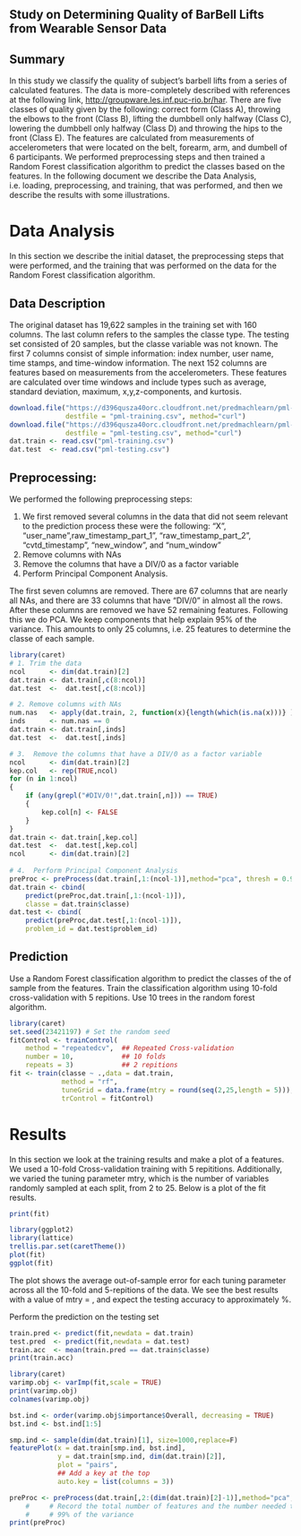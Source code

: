 Study on Determining Quality of BarBell Lifts from Wearable Sensor Data
-----------------

## Summary

In this study we classify the quality of subject's barbell lifts from a series 
of calculated features.  The data is more-completely described with references at the following link, [http://groupware.les.inf.puc-rio.br/har](http://groupware.les.inf.puc-rio.br/har). There are five classes of quality given by the following: correct form (Class A), throwing the elbows to the front (Class B), lifting the dumbbell only halfway (Class C), lowering the dumbbell only halfway (Class D) and throwing the hips to the front (Class E).  The features are calculated from measurements of accelerometers that were located on the belt, forearm, arm, and dumbell of 6 participants.  We performed preprocessing steps and then trained a Random Forest classification algorithm to predict the classes based on the features. In the following document we describe the Data Analysis, i.e. loading, preprocessing, and training, that was performed, and then we describe the results with some illustrations.     


# Data Analysis

In this section we describe the initial dataset, the preprocessing steps that were performed, and the training that was performed on the data for the Random Forest classification algorithm.  

## Data Description

The original dataset has 19,622 samples in the training set with 160 columns.  The last column
refers to the samples the classe type.  The testing set consisted of 20 samples, but the classe variable was not known.  The first 7 columns consist of simple information: index number, user name, time stamps, and time-window information.  The next 152 columns are features based on measurements from the accelerometers.  These features are calculated over time windows and include types such as average, standard deviation, maximum, x,y,z-components, and kurtosis.  

```r
download.file("https://d396qusza40orc.cloudfront.net/predmachlearn/pml-training.csv", 
              destfile = "pml-training.csv", method="curl")
download.file("https://d396qusza40orc.cloudfront.net/predmachlearn/pml-testing.csv", 
              destfile = "pml-testing.csv", method="curl")
dat.train <- read.csv("pml-training.csv")
dat.test  <- read.csv("pml-testing.csv")
```

## Preprocessing:

We performed the following preprocessing steps:

1.  We first removed several columns in the data that did not seem relevant to 
the prediction process these were the following: "X", "user_name",raw_timestamp_part_1",
"raw_timestamp_part_2", "cvtd_timestamp", "new_window", and "num_window"  
2. Remove columns with NAs
3. Remove the columns that have a DIV/0 as a factor variable
4. Perform Principal Component Analysis.

The first seven columns are removed.  There are 67 columns that are nearly all NAs, and there are 33 columns that have "DIV/0" in almost all the rows.  After these columns are removed we have 52 remaining features.  Following this we do PCA.  We keep components that help explain 95% of the variance.  This amounts to only 25 columns, i.e. 25 features to determine the classe of each sample.

```r
library(caret)
# 1. Trim the data
ncol      <- dim(dat.train)[2]
dat.train <- dat.train[,c(8:ncol)]
dat.test  <-  dat.test[,c(8:ncol)]

# 2. Remove columns with NAs
num.nas   <- apply(dat.train, 2, function(x){length(which(is.na(x)))} )
inds      <- num.nas == 0
dat.train <- dat.train[,inds]
dat.test  <-  dat.test[,inds]    

# 3.  Remove the columns that have a DIV/0 as a factor variable
ncol      <- dim(dat.train)[2]
kep.col   <- rep(TRUE,ncol)
for (n in 1:ncol)
{
    if (any(grepl("#DIV/0!",dat.train[,n])) == TRUE)
    {            
        kep.col[n] <- FALSE
    }
}
dat.train <- dat.train[,kep.col]
dat.test  <-  dat.test[,kep.col]
ncol      <- dim(dat.train)[2]
    
# 4.  Perform Principal Component Analysis
preProc <- preProcess(dat.train[,1:(ncol-1)],method="pca", thresh = 0.95 )
dat.train <- cbind(
    predict(preProc,dat.train[,1:(ncol-1)]),
    classe = dat.train$classe)
dat.test <- cbind(
    predict(preProc,dat.test[,1:(ncol-1)]),
    problem_id = dat.test$problem_id)
```

## Prediction

Use a Random Forest classification algorithm to predict the classes of the 
of sample from the features.  Train the classification algorithm using 
10-fold cross-validation with 5 repitions.  Use 10 trees in the random
forest algorithm.  

```r
library(caret)
set.seed(23421197) # Set the random seed
fitControl <- trainControl(
    method = "repeatedcv",  ## Repeated Cross-validation
    number = 10,            ## 10 folds 
    repeats = 3)            ## 2 repitions
fit <- train(classe ~ .,data = dat.train, 
             method = "rf",
             tuneGrid = data.frame(mtry = round(seq(2,25,length = 5))),
             trControl = fitControl)
```

# Results

In this section we look at the training results and make a plot of a features.  We used a 10-fold Cross-validation training with 5 repititions.  Additionally, we varied the tuning parameter mtry, which is the number of variables randomly sampled at each split, from 2 to 25.  Below is a plot of the fit results.  

```r
print(fit)
```

```r
library(ggplot2)
library(lattice)
trellis.par.set(caretTheme())
plot(fit)
ggplot(fit)
```

The plot shows the average out-of-sample error for each tuning parameter across all the 10-fold and 5-repitions of the data.  We see the best results with a value of mtry = , and expect the testing accuracy to approximately %. 



Perform the prediction on the testing set

```r
train.pred <- predict(fit,newdata = dat.train)
test.pred  <- predict(fit,newdata = dat.test)
train.acc  <- mean(train.pred == dat.train$classe)
print(train.acc)
```

```r
library(caret)
varimp.obj <- varImp(fit,scale = TRUE)
print(varimp.obj)
colnames(varimp.obj)

bst.ind <- order(varimp.obj$importance$Overall, decreasing = TRUE)
bst.ind <- bst.ind[1:5]
```

```r
smp.ind <- sample(dim(dat.train)[1], size=1000,replace=F)
featurePlot(x = dat.train[smp.ind, bst.ind],
            y = dat.train[smp.ind, dim(dat.train)[2]],
            plot = "pairs",
            ## Add a key at the top
            auto.key = list(columns = 3))
```

```r
preProc <- preProcess(dat.train[,2:(dim(dat.train)[2]-1)],method="pca", thresh = 0.95 )
    #     # Record the total number of features and the number needed to explain
    #     # 99% of the variance
print(preProc)
```